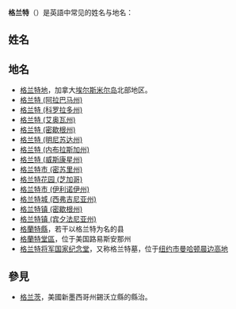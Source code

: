 '''格兰特'''（{{lang-en|'''Grant'''}}）是英語中常见的姓名与地名：

== 姓名 ==
{{main|格兰特 (姓名)}}

== 地名 ==
* [[格兰特地|格兰特地]]，加拿大[[埃尔斯米尔岛|埃尔斯米尔岛]]北部地区。
* [[格兰特_(阿拉巴马州)|格兰特 (阿拉巴马州)]]
* [[格兰特_(科罗拉多州)|格兰特 (科罗拉多州)]]
* [[格兰特_(艾奥瓦州)|格兰特 (艾奥瓦州)]]
* [[格兰特_(密歇根州)|格兰特 (密歇根州)]]
* [[格兰特_(明尼苏达州)|格兰特 (明尼苏达州)]]
* [[格兰特_(内布拉斯加州)|格兰特 (内布拉斯加州)]]
* [[格兰特_(威斯康星州)|格兰特 (威斯康星州)]]
* [[格兰特市_(密苏里州)|格兰特市 (密苏里州)]]
* [[格兰特花园_(芝加哥)|格兰特花园 (芝加哥)]]
* [[格兰特市_(伊利诺伊州)|格兰特市 (伊利诺伊州)]]
* [[格兰特城_(西弗吉尼亚州)|格兰特城 (西弗吉尼亚州)]]
* [[格兰特镇_(密歇根州)|格兰特镇 (密歇根州)]]
* [[格兰特镇_(宾夕法尼亚州)|格兰特镇 (宾夕法尼亚州)]]
* [[格蘭特縣|格蘭特縣]]，若干以格兰特为名的县
* [[格蘭特堂區|格蘭特堂區]]，位于美国路易斯安那州
* [[格兰特将军国家纪念堂|格兰特将军国家纪念堂]]，又称格兰特墓，位于[[纽约市|纽约市]][[曼哈顿|曼哈顿]][[晨边高地|晨边高地]]

==參見==
* [[格兰茨|格兰茨]]，美國新墨西哥州錫沃立縣的縣治。

{{Disambig|Cat=三字地名消歧义}}